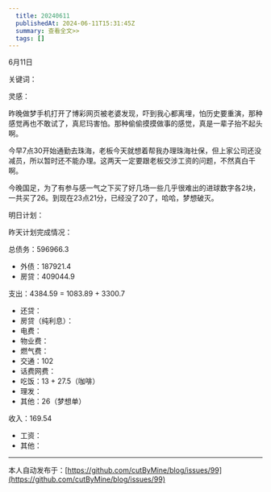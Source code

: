 ```yaml
---
  title: 20240611
  publishedAt: 2024-06-11T15:31:45Z
  summary: 查看全文>>
  tags: []
---
```


6月11日 

关键词：

灵感：

昨晚做梦手机打开了博彩网页被老婆发现，吓到我心都离埋，怕历史要重演，那种感觉再也不敢试了，真尼玛害怕。那种偷偷摸摸做事的感觉，真是一辈子抬不起头啊。

今早7点30开始通勤去珠海，老板今天就想着帮我办理珠海社保，但上家公司还没减员，所以暂时还不能办理。这两天一定要跟老板交涉工资的问题，不然真白干啊。

今晚国足，为了有参与感一气之下买了好几场一些几乎很难出的进球数字各2块，一共买了26。到现在23点21分，已经没了20了，哈哈，梦想破灭。

明日计划：

昨天计划完成情况：

总债务：596966.3
- 外债：187921.4
- 房贷：409044.9

支出：4384.59 = 1083.89 + 3300.7
- 还贷：
- 房贷（纯利息）：
- 电费：
- 物业费：
- 燃气费：
- 交通：102
- 话费网费：
- 吃饭：13 + 27.5（咖啡）
- 理发：
- 其他：26（梦想单）

收入：169.54
- 工资：
- 其他：


---
本人自动发布于：[https://github.com/cutByMine/blog/issues/99](https://github.com/cutByMine/blog/issues/99)
